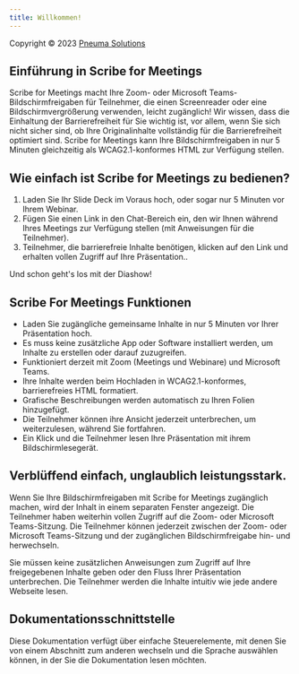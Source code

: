 ```yaml
---
title: Willkommen!
---
```



Copyright © 2023 [Pneuma Solutions](https://www.pneumasolutions.com)  
## Einführung in Scribe for Meetings

Scribe for Meetings macht Ihre Zoom- oder Microsoft Teams-Bildschirmfreigaben für Teilnehmer, die einen Screenreader oder eine Bildschirmvergrößerung verwenden, leicht zugänglich! Wir wissen, dass die Einhaltung der Barrierefreiheit für Sie wichtig ist, vor allem, wenn Sie sich nicht sicher sind, ob Ihre Originalinhalte vollständig für die Barrierefreiheit optimiert sind. Scribe for Meetings kann Ihre Bildschirmfreigaben in nur 5 Minuten gleichzeitig als WCAG2.1-konformes HTML zur Verfügung stellen.

## Wie einfach ist Scribe for Meetings zu bedienen?

1. Laden Sie Ihr Slide Deck im Voraus hoch, oder sogar nur 5 Minuten vor Ihrem Webinar.
1. Fügen Sie einen Link in den Chat-Bereich ein, den wir Ihnen während Ihres Meetings zur Verfügung stellen (mit Anweisungen für die Teilnehmer).
1. Teilnehmer, die barrierefreie Inhalte benötigen, klicken auf den Link und erhalten vollen Zugriff auf Ihre Präsentation..

Und schon geht's los mit der Diashow!

## Scribe For Meetings Funktionen

* Laden Sie zugängliche gemeinsame Inhalte in nur 5 Minuten vor Ihrer Präsentation hoch.
* Es muss keine zusätzliche App oder Software installiert werden, um Inhalte zu erstellen oder darauf zuzugreifen.
* Funktioniert derzeit mit Zoom (Meetings und Webinare) und Microsoft Teams.
* Ihre Inhalte werden beim Hochladen in WCAG2.1-konformes, barrierefreies HTML formatiert.
* Grafische Beschreibungen werden automatisch zu Ihren Folien hinzugefügt.
* Die Teilnehmer können ihre Ansicht jederzeit unterbrechen, um weiterzulesen, während Sie fortfahren.
* Ein Klick und die Teilnehmer lesen Ihre Präsentation mit ihrem Bildschirmlesegerät.

## Verblüffend einfach, unglaublich leistungsstark.

Wenn Sie Ihre Bildschirmfreigaben mit Scribe for Meetings zugänglich machen, wird der Inhalt in einem separaten Fenster angezeigt. Die Teilnehmer haben weiterhin vollen Zugriff auf die Zoom- oder Microsoft Teams-Sitzung.
Die Teilnehmer können jederzeit zwischen der Zoom- oder Microsoft Teams-Sitzung und der zugänglichen Bildschirmfreigabe hin- und herwechseln.

Sie müssen keine zusätzlichen Anweisungen zum Zugriff auf Ihre freigegebenen Inhalte geben oder den Fluss Ihrer Präsentation unterbrechen. Die Teilnehmer werden die Inhalte intuitiv wie jede andere Webseite lesen.

## Dokumentationsschnittstelle

Diese Dokumentation verfügt über einfache Steuerelemente, mit denen Sie von einem Abschnitt zum anderen wechseln und die Sprache auswählen können, in der Sie die Dokumentation lesen möchten.